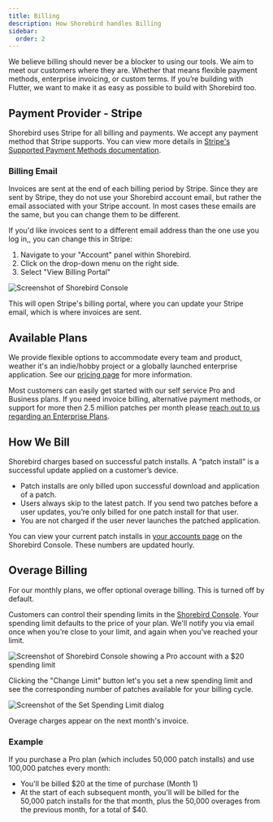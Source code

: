 ```yaml
---
title: Billing
description: How Shorebird handles Billing
sidebar:
  order: 2
---
```



We believe billing should never be a blocker to using our tools. We aim to meet
our customers where they are. Whether that means flexible payment methods,
enterprise invoicing, or custom terms. If you’re building with Flutter, we want
to make it as easy as possible to build with Shorebird too.

## Payment Provider - Stripe

Shorebird uses Stripe for all billing and payments. We accept any payment method
that Stripe supports. You can view more details in
[Stripe's Supported Payment Methods documentation](https://docs.stripe.com/payments/payment-methods/overview).

### Billing Email

Invoices are sent at the end of each billing period by Stripe. Since they are
sent by Stripe, they do not use your Shorebird account email, but rather the
email associated with your Stripe account. In most cases these emails are the
same, but you can change them to be different.

If you'd like invoices sent to a different email address than the one use you
log in,, you can change this in Stripe:

1. Navigate to your "Account" panel within Shorebird.
2. Click on the drop-down menu on the right side.
3. Select "View Billing Portal"

<Image src={viewBillingPortal} alt="Screenshot of Shorebird Console" />

This will open Stripe's billing portal, where you can update your Stripe email,
which is where invoices are sent.

## Available Plans

We provide flexible options to accommodate every team and product, weather it's
an indie/hobby project or a globally launched enterprise application. See our
[pricing page](https://shorebird.dev/pricing) for more information.

Most customers can easily get started with our self service Pro and Business
plans. If you need invoice billing, alternative payment methods, or support for
more then 2.5 million patches per month please
[reach out to us regarding an Enterprise Plans](https://shorebrid.dev/talk-to-sales).

## How We Bill

Shorebird charges based on successful patch installs. A “patch install” is a
successful update applied on a customer’s device.

- Patch installs are only billed upon successful download and application of a
  patch.
- Users always skip to the latest patch. If you send two patches before a user
  updates, you’re only billed for one patch install for that user.
- You are not charged if the user never launches the patched application.

You can view your current patch installs in
[your accounts page](https://console.shorebird.dev/account) on the Shorebird
Console. These numbers are updated hourly.

## Overage Billing

For our monthly plans, we offer optional overage billing. This is turned off by
default.

Customers can control their spending limits in the
[Shorebird Console](https://console.shorebird.dev). Your spending limit defaults
to the price of your plan. We'll notify you via email once when you’re close to
your limit, and again when you’ve reached your limit.

<Image
  src={accountMonthlySpendingLimit}
  alt="Screenshot of Shorebird Console showing a Pro account with a $20 spending limit"
/>

Clicking the "Change Limit" button let's you set a new spending limit and see
the corresponding number of patches available for your billing cycle.

<Image
  src={setSpendingLimitDialog}
  alt="Screenshot of the Set Spending Limit dialog"
/>

Overage charges appear on the next month's invoice.

### Example

If you purchase a Pro plan (which includes 50,000 patch installs) and use
100,000 patches every month:

- You'll be billed $20 at the time of purchase (Month 1)
- At the start of each subsequent month, you'll will be billed for the 50,000
  patch installs for the that month, plus the 50,000 overages from the previous
  month, for a total of $40.
